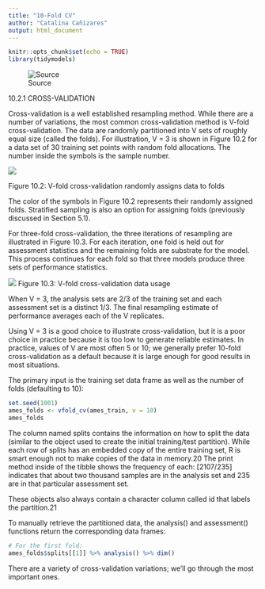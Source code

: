 ```yaml
---
title: "10-Fold CV"
author: "Catalina Cañizares"
output: html_document
---
```


```r
knitr::opts_chunk$set(echo = TRUE)
library(tidymodels)
```

![Source](https://www.tmwr.org/images/cover.png)

10.2.1 CROSS-VALIDATION

Cross-validation is a well established resampling method. While there are a number of variations, the most common cross-validation method is V-fold cross-validation. The data are randomly partitioned into V sets of roughly equal size (called the folds). For illustration, V = 3 is shown in Figure 10.2 for a data set of 30 training set points with random fold allocations. The number inside the symbols is the sample number.

![](https://www.tmwr.org/premade/three-CV.svg)


Figure 10.2: V-fold cross-validation randomly assigns data to folds

The color of the symbols in Figure 10.2 represents their randomly assigned folds. Stratified sampling is also an option for assigning folds (previously discussed in Section 5.1).

For three-fold cross-validation, the three iterations of resampling are illustrated in Figure 10.3. For each iteration, one fold is held out for assessment statistics and the remaining folds are substrate for the model. This process continues for each fold so that three models produce three sets of performance statistics.

![](https://www.tmwr.org/premade/three-CV-iter.svg)
Figure 10.3: V-fold cross-validation data usage

When V = 3, the analysis sets are 2/3 of the training set and each assessment set is a distinct 1/3. The final resampling estimate of performance averages each of the V replicates.

Using V = 3 is a good choice to illustrate cross-validation, but it is a poor choice in practice because it is too low to generate reliable estimates. In practice, values of V are most often 5 or 10; we generally prefer 10-fold cross-validation as a default because it is large enough for good results in most situations.


The primary input is the training set data frame as well as the number of folds (defaulting to 10):


```r
set.seed(1001)
ames_folds <- vfold_cv(ames_train, v = 10)
ames_folds
```


The column named splits contains the information on how to split the data (similar to the object used to create the initial training/test partition). While each row of splits has an embedded copy of the entire training set, R is smart enough not to make copies of the data in memory.20 The print method inside of the tibble shows the frequency of each: [2107/235] indicates that about two thousand samples are in the analysis set and 235 are in that particular assessment set.

These objects also always contain a character column called id that labels the partition.21

To manually retrieve the partitioned data, the analysis() and assessment() functions return the corresponding data frames:
```r
# For the first fold:
ames_folds$splits[[1]] %>% analysis() %>% dim()
```

There are a variety of cross-validation variations; we’ll go through the most important ones.

